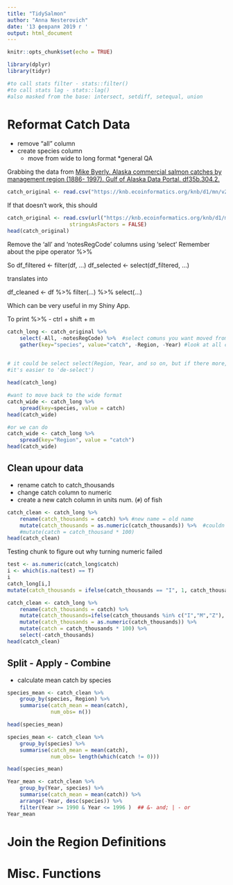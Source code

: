 ```yaml
---
title: "TidySalmon"
author: "Anna Nesterovich"
date: '13 февраля 2019 г '
output: html_document
---
```


```r
knitr::opts_chunk$set(echo = TRUE)
```

```r
library(dplyr)
library(tidyr)

#to call stats filter - stats::filter()
#to call stats lag - stats::lag()
#also masked from the base: intersect, setdiff, setequal, union
```


# Reformat Catch Data

* remove "all" column
* create species column
    * move from wide to long format
*general QA

Grabbing the data from
[Mike Byerly. Alaska commercial salmon catches by management region (1886- 1997). Gulf of Alaska Data Portal. df35b.304.2.](https://knb.ecoinformatics.org/view/df35b.304.2)

```r
catch_original <- read.csv("https://knb.ecoinformatics.org/knb/d1/mn/v2/object/df35b.302.1")
```

If that doesn't work, this should
```r
catch_original <- read.csv(url("https://knb.ecoinformatics.org/knb/d1/mn/v2/object/df35b.302.1", method = "libcurl"),
                    stringsAsFactors = FALSE)
head(catch_original)
```

Remove the 'all' and 'notesRegCode' columns using 'select'
Remember about the pipe operator %>%

So df_filtered <- filter(df, ...)
df_selected <- select(df_filtered, ...)

translates into 

df_cleaned <- df %>% 
              filter(...) %>%
              select(...)
              
Which can be very useful in my Shiny App.

To print %>% - ctrl + shift + m

```r
catch_long <- catch_original %>% 
    select(-All, -notesRegCode) %>%  #select comuns you want moved from wide to long
    gather(key="species", value="catch", -Region, -Year) #look at all columns escept Region and year
    

# it could be select select(Region, Year, and so on, but if there more,
#it's easier to 'de-select')

head(catch_long)
```

```r
#want to move back to the wide format
catch_wide <- catch_long %>% 
    spread(key=species, value = catch)
head(catch_wide)
```

```r
#or we can do
catch_wide <- catch_long %>% 
    spread(key="Region", value = "catch")
head(catch_wide)
```

## Clean upour data
* rename catch to catch_thousands
* change catch column to numeric
* create a new catch column in units num. (`#`) of fish

```r
catch_clean <- catch_long %>% 
    rename(catch_thousands = catch) %>% #new name = old name
    mutate(catch_thousands = as.numeric(catch_thousands)) %>%  #couldn't do all - there were letters
    #mutate(catch = catch_thousand * 100)
head(catch_clean)
```

Testing chunk to figure out why turning numeric failed
```r
test <- as.numeric(catch_long$catch)
i <- which(is.na(test) == T)
i
catch_long[i,]
mutate(catch_thousands = ifelse(catch_thousands == "I", 1, catch_thousands))
```

```r
catch_clean <- catch_long %>% 
    rename(catch_thousands = catch) %>%
    mutate(catch_thousands=ifelse(catch_thousands %in% c("I","M","Z"), 1, catch_thousands)) %>% 
    mutate(catch_thousands = as.numeric(catch_thousands)) %>%
    mutate(catch = catch_thousands * 100) %>% 
    select(-catch_thousands)
head(catch_clean)
```

## Split - Apply - Combine

* calculate mean catch by species
```r
species_mean <- catch_clean %>% 
    group_by(species, Region) %>% 
    summarise(catch_mean = mean(catch),
              num_obs= n())

head(species_mean)
```

```r
species_mean <- catch_clean %>% 
    group_by(species) %>% 
    summarise(catch_mean = mean(catch),
              num_obs= length(which(catch != 0)))

head(species_mean)
```

```r
Year_mean <- catch_clean %>% 
    group_by(Year, species) %>% 
    summarise(catch_mean = mean(catch)) %>% 
    arrange(-Year, desc(species)) %>% 
    filter(Year >= 1990 & Year <= 1996 )  ## &- and; | - or
Year_mean
```


# Join the Region Definitions

# Misc. Functions